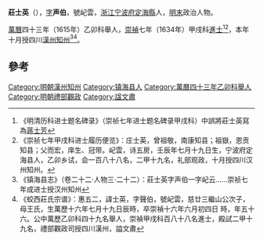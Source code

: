 '''莊士英'''（{{bd|1588年||1643年||}}），[[表字|字]]'''声伯'''，號屺雲，[[浙江|浙江]][[宁波府|宁波府]][[定海縣|定海縣]]人，[[明末|明末]]政治人物。

[[萬曆|萬曆]]四十三年（1615年）乙卯科舉人，[[崇禎|崇禎]]七年（1634年）甲戌科[[進士|進士]]<ref>《明清历科进士题名碑录》（崇祯七年进士题名碑录甲戌科）中誤將莊士英寫為[[蔣士芳|蔣士芳]]</ref><ref>《崇祯七年甲戌科进士履历便览》：庄士英，曾祖敬，南康知县；祖嶽，恩贡知县；父而宏，庠生、冠带。屺雲，诗五房，壬辰年七月十九日生，宁波府定海县人，乙卯乡试，会一百八十八名，二甲十九名，礼部观政，十月授四川汉州知州。</ref>，本年十月授四川[[漢州|漢州]][[知州|知州]]<ref>《镇海县志》（卷二十二·人物三·二十二）：莊士英字声伯一字屺云……崇祯七年成进士授汉州知州</ref><ref>《蛟西莊氏宗谱》：惠五二，諱士英，字聲伯，號屺雲，慈廿三繼山公次子，母王氏，生萬歷十六年七月十九日辰時，卒崇禎十六年六月初四日  時，年五十六。公中萬歷乙卯科四十九名舉人，崇禎甲戌科百八十八名進士，殿試二甲十九名，禮部觀政司授四川漢州，謚文肅</ref>。

==參考==
{{reflist}}
{{明朝人物小作品}}
{{崇禎七年甲戌科殿試金榜}}
{{DEFAULTSORT:Zhuang}}
[[Category:明朝漢州知州|Category:明朝漢州知州]]
[[Category:镇海县人|Category:镇海县人]]
[[Category:萬曆四十三年乙卯科舉人|Category:萬曆四十三年乙卯科舉人]]
[[Category:明朝禮部觀政|Category:明朝禮部觀政]]
[[Category:諡文肅|Category:諡文肅]]